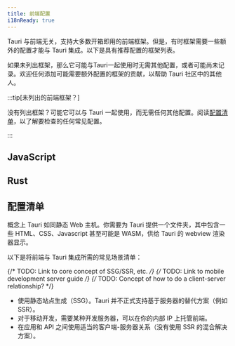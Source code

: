 ```yaml
---
title: 前端配置
i18nReady: true
---
```



Tauri 与前端无关，支持大多数开箱即用的前端框架。但是，有时框架需要一些额外的配置才能与 Tauri 集成。以下是具有推荐配置的框架列表。

如果未列出框架，那么它可能与Tauri一起使用时无需其他配置，或者可能尚未记录。欢迎任何添加可能需要额外配置的框架的贡献，以帮助 Tauri 社区中的其他人。

:::tip[未列出的前端框架？]

没有列出框架？可能它可以与 Tauri 一起使用，而无需任何其他配置。阅读[配置清单](#配置清单)，以了解要检查的任何常见配置。

:::

## JavaScript

<CardGrid>
  <LinkCard title="Next.js" href="/zh-cn/start/frontend/nextjs/" />
  <LinkCard title="Nuxt" href="/zh-cn/start/frontend/nuxt/" />
  <LinkCard title="Qwik" href="/zh-cn/start/frontend/qwik/" />
  <LinkCard title="Svelte" href="/zh-cn/start/frontend/sveltekit/" />
  <LinkCard title="Vite" href="/start/frontend/vite/" />
</CardGrid>

## Rust

<CardGrid>
  <LinkCard title="Leptos" href="/zh-cn/start/frontend/leptos/" />
  <LinkCard title="Trunk" href="/zh-cn/start/frontend/trunk/" />
</CardGrid>

## 配置清单

概念上 Tauri 如同静态 Web 主机。你需要为 Tauri 提供一个文件夹，其中包含一些 HTML、CSS、Javascript 甚至可能是 WASM，供给 Tauri 的 webview 渲染器显示。

以下是将前端与 Tauri 集成所需的常见场景清单：

{/* TODO: Link to core concept of SSG/SSR, etc. */}
{/* TODO: Link to mobile development server guide */}
{/* TODO: Concept of how to do a client-server relationship? */}

- 使用静态站点生成（SSG）。Tauri 并不正式支持基于服务器的替代方案（例如 SSR）。
- 对于移动开发，需要某种开发服务器，可以在你的内部 IP 上托管前端。
- 在应用和 API 之间使用适当的客户端-服务器关系（没有使用 SSR 的混合解决方案）。
